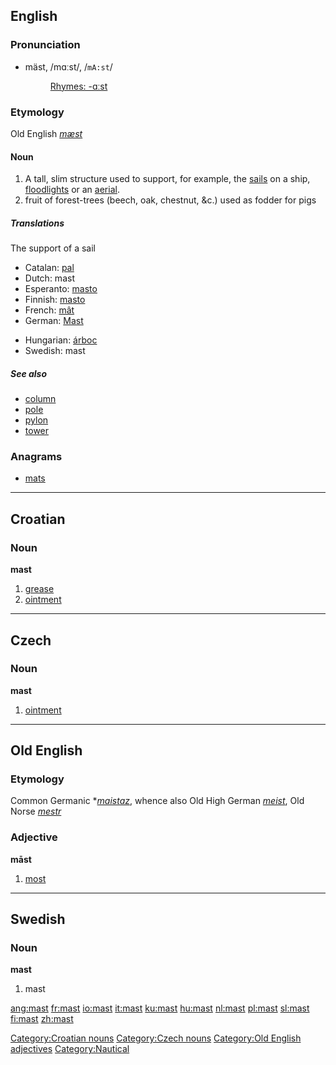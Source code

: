{{see|Mast}}

==English==

===Pronunciation===
*mäst, /mɑːst/, /<tt>mA:st</tt>/
*:[[Rhymes:English:-ɑːst|Rhymes: -ɑːst]]
===Etymology===
Old English ''[[mæst]]''
====Noun====
{{en-noun-reg}}

#A tall, slim structure used to support, for example, the [[sail]]s on a ship, [[floodlight]]s or an [[aerial]].
# fruit of forest-trees (beech, oak, chestnut, &c.) used as fodder for pigs

=====Translations=====
The support of a sail
{{top}}
*Catalan: [[pal]] {{m}}
*Dutch: mast
*Esperanto: [[masto]]
*Finnish: [[masto]]
*French: [[mât]] {{m}}
*German: [[Mast]] {{m}}
{{mid}}
*Hungarian: [[árboc]]
*Swedish: mast {{c}}
{{bottom}}

=====See also=====
*[[column]]
*[[pole]]
*[[pylon]]
*[[tower]]

===Anagrams===
*[[mats]]

----

==Croatian==
===Noun===
'''mast'''

# [[grease]]
# [[ointment]]

[[Category:Croatian nouns]]

----

==Czech==
===Noun===
'''mast'''

#[[ointment]]

[[Category:Czech nouns]]

----

==Old English==
===Etymology===
Common Germanic *''[[maistaz]]'', whence also Old High German ''[[meist]]'', Old Norse ''[[mestr]]''
===Adjective===
'''māst'''

# [[most]]

[[Category:Old English adjectives]]

----

==Swedish==
===Noun===
'''mast''' {{c}}

# mast

[[Category:Nautical]]

[[ang:mast]]
[[fr:mast]]
[[io:mast]]
[[it:mast]]
[[ku:mast]]
[[hu:mast]]
[[nl:mast]]
[[pl:mast]]
[[sl:mast]]
[[fi:mast]]
[[zh:mast]]